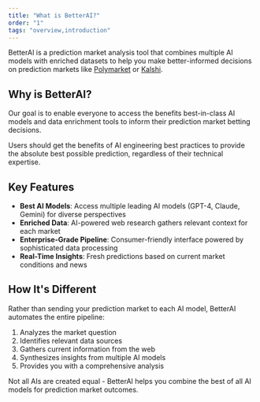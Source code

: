 ```yaml
---
title: "What is BetterAI?"
order: "1"
tags: "overview,introduction"
---
```


BetterAI is a prediction market analysis tool that combines multiple AI models with enriched datasets to help you make better-informed decisions on prediction markets like [Polymarket](https://polymarket.com/) or [Kalshi](https://kalshi.com/).

## Why is BetterAI?

Our goal is to enable everyone to access the benefits best-in-class AI models and data enrichment tools to inform their prediction market betting decisions.

Users should get the benefits of AI engineering best practices to provide the absolute best possible prediction, regardless of their technical expertise.

## Key Features

- **Best AI Models**: Access multiple leading AI models (GPT-4, Claude, Gemini) for diverse perspectives
- **Enriched Data**: AI-powered web research gathers relevant context for each market
- **Enterprise-Grade Pipeline**: Consumer-friendly interface powered by sophisticated data processing
- **Real-Time Insights**: Fresh predictions based on current market conditions and news

## How It's Different

Rather than sending your prediction market to each AI model, BetterAI automates the entire pipeline:

1. Analyzes the market question
2. Identifies relevant data sources
3. Gathers current information from the web
4. Synthesizes insights from multiple AI models
5. Provides you with a comprehensive analysis

Not all AIs are created equal - BetterAI helps you combine the best of all AI models for prediction market outcomes.
